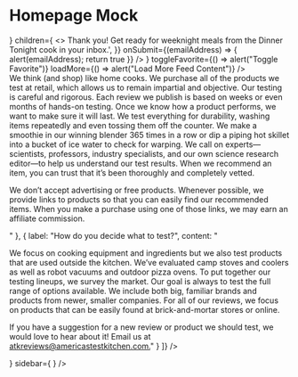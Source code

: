 

<Meta title="Mock/Homepage" />

# Homepage Mock

<Canvas>
  <Story name="Homepage">
    <ContentSidebarLayout
      before={
        <HeroCard
            image={{
              altText: "Warm Cherry Tomatoes",
              url: "https://res.cloudinary.com/hksqkdlah/image/upload/SFS_Broiled_Chicken_with_Gravy_379_rx4dzb.jpg",
            }}
            headline="This dsafdsfasdfIs A Really Really Long Title Your Summer Needs These Three Tomato Sandwichedsdfsdfs"
            authors={[
              {
                id: 156,
                firstName: "Kevin",
                lastName: "Pang",
                image: {
                  altText: "Kevin Pang",
                  url: "https://res.cloudinary.com/hksqkdlah/image/upload/c_fill,dpr_2.0,f_auto,fl_lossy.progressive.strip_profile,g_faces:auto,q_auto:low/AKO%20Articles/Author_Headshots/staff_kevin_pang",
                },
                inactive: false,
              },
              {
                id: 156,
                firstName: "Kevin",
                lastName: "Pang",
                image: {
                  altText: "Kevin Pang",
                  url: "https://res.cloudinary.com/hksqkdlah/image/upload/c_fill,dpr_2.0,f_auto,fl_lossy.progressive.strip_profile,g_faces:auto,q_auto:low/AKO%20Articles/Author_Headshots/staff_kevin_pang",
                },
                inactive: false,
              },
              {
                id: 156,
                firstName: "Kevin",
                lastName: "Pang",
                image: {
                  altText: "Kevin Pang",
                  url: "https://res.cloudinary.com/hksqkdlah/image/upload/c_fill,dpr_2.0,f_auto,fl_lossy.progressive.strip_profile,g_faces:auto,q_auto:low/AKO%20Articles/Author_Headshots/staff_kevin_pang",
                },
                inactive: false,
              },
              {
                id: 156,
                firstName: "Kevin",
                lastName: "Pang",
                image: {
                  altText: "Kevin Pang",
                  url: "https://res.cloudinary.com/hksqkdlah/image/upload/c_fill,dpr_2.0,f_auto,fl_lossy.progressive.strip_profile,g_faces:auto,q_auto:low/AKO%20Articles/Author_Headshots/staff_kevin_pang",
                },
                inactive: false,
              },
            ]}
        />
      }
      children={
        <>
          <ContentFeed
            headline="Dig in, Discover, and Cook"
            feed={[
              {
                cardType: 'standard',
                authors: [
                  {
                    id: 156,
                    firstName: 'Mark',
                    lastName: 'Huxsoll',
                    image:
                    {
                      altText: '',
                      url: 'https://res.cloudinary.com/hksqkdlah/image/upload/c_fill,dpr_2.0,f_auto,fl_lossy.progressive.strip_profile,g_faces:auto,h_40,q_auto:low,w_40/v1/AKO%20Articles/Author_Headshots/staff_mark_huxsoll'
                    },
                    inactive: false,
                  },
                ],
                description: "For a different take on a tougher cut of beef, we applied a tried-and-true technique for cooking steaks: reverse searing. We first cooked the ribs until they were medium-rare—about an hour in a 275-degree oven. Next, we quickly browned them over high heat on the stovetop to create a flavorful crust. Salting the short ribs and letting them sit for at least 2 hours or up to 24 hours before cooking seasoned them all the way through and aided in tenderizing the meat and retaining juices. The slow cook also helped break down the muscle fibers to ensure tenderness. For a luxurious sauce, we dressed up browned butter with shallot, garlic, Worcestershire sauce, and Dijon mustard.",
                id: 1234,
                links: [
                  {
                    url: `/`, 
                    title: "Get the recipe"
                  },
                ],
                image: {
                  altText: '',
                  url: 'https://res.cloudinary.com/hksqkdlah/image/upload/ar_1:1,c_fill,dpr_2.0,f_auto,fl_lossy.progressive.strip_profile,g_faces:auto,q_auto:low,w_344/SFS_SlowRoastedMediumRareBeefShortRibs_33_kdjhyd'
                },
                title: "An innovative method for cooking short ribs results in ribs that eat like luxuriously rich steaks."
              },
            ]}
            emailCard={
              <EmailCaptureCard
                view={{
                  frequency: 'Weekly',
                  days: 'Mondays',
                  title:
                    'Notes From the Test Kitchen',
                  description:
                    'The latest from the test kitchen—our best seasonal recipes, equipment reviews, cooking advice, and behind-the-scenes spotlights of our cast, crew, and staff.',
                  successText:
                    '<strong>Thank you!</strong> Get ready for weeknight meals from the Dinner Tonight cook in your inbox.',
                }}
                onSubmit={(emailAddress) => { 
                  alert(emailAddress);
                  return true
                }}
              />
            }
            toggleFavorite={() => alert("Toggle Favorite")}
            loadMore={() => alert("Load More Feed Content")}
          />
          <Section parentColumn="5-8" bgColorName="white">
            <Accordion
              title="Failproof Recipes for Curious, Creative Cooks"
              description="<p>Our recipes are tested dozens of times in our test kitchen until we know how and why they work. (They're also tested by at-home volunteer recipe testers.) When you cook with our recipes and resources, you'll become a better cook. Guaranteed. Have questions that aren't answered here? <a href='#'>Contact us</a>.</p>"
              sections={[
                {
                  label: "Who exactly reviews all of these products?",
                content: "We have a dedicated team of 10 full-time product reviewers and editors. In previous lives we were newspaper reporters, professional bakers, cookbook editors, farmers, bartenders, and restaurant cooks—and we even count an epidemiologist among us. We believe the right kitchen equipment and ingredients can make your life better."
                },
                {
                  label: "Why should I trust you?",
                  content: "<p>We think (and shop) like home cooks. We purchase all of the products we test at retail, which allows us to remain impartial and objective. Our testing is careful and rigorous. Each review we publish is based on weeks or even months of hands-on testing. Once we know how a product performs, we want to make sure it will last. We test everything for durability, washing items repeatedly and even tossing them off the counter. We make a smoothie in our winning blender 365 times in a row or dip a piping hot skillet into a bucket of ice water to check for warping. We call on experts—scientists, professors, industry specialists, and our own science research editor—to help us understand our test results. When we recommend an item, you can trust that it’s been thoroughly and completely vetted.</p><p>We don’t accept advertising or free products. Whenever possible, we provide links to products so that you can easily find our recommended items. When you make a purchase using one of those links, we may earn an affiliate commission.</p>"
                },
                {
                  label: "How do you decide what to test?",
                  content: "<p>We focus on cooking equipment and ingredients but we also test products that are used outside the kitchen. We’ve evaluated camp stoves and coolers as well as robot vacuums and outdoor pizza ovens. To put together our testing lineups, we survey the market. Our goal is always to test the full range of options available. We include both big, familiar brands and products from newer, smaller companies. For all of our reviews, we focus on products that can be easily found at brick-and-mortar stores or online.</p><p>If you have a suggestion for a new review or product we should test, we would love to hear about it! Email us at <a href='#'>atkreviews@americastestkitchen.com.</a>"
                }
              ]}
            />
          </Section>
        </>
      }
      sidebar={
        <MyStuffCard authCode="Anon" />
      }
    />
  </Story>
</Canvas>

